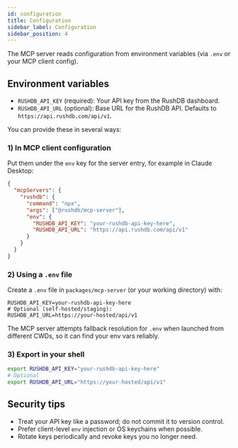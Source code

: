 ```yaml
---
id: configuration
title: Configuration
sidebar_label: Configuration
sidebar_position: 4
---
```


The MCP server reads configuration from environment variables (via `.env` or your MCP client config).

## Environment variables

- `RUSHDB_API_KEY` (required): Your API key from the RushDB dashboard.
- `RUSHDB_API_URL` (optional): Base URL for the RushDB API. Defaults to `https://api.rushdb.com/api/v1`.

You can provide these in several ways:

### 1) In MCP client configuration

Put them under the `env` key for the server entry, for example in Claude Desktop:

```json
{
  "mcpServers": {
    "rushdb": {
      "command": "npx",
      "args": ["@rushdb/mcp-server"],
      "env": {
        "RUSHDB_API_KEY": "your-rushdb-api-key-here",
        "RUSHDB_API_URL": "https://api.rushdb.com/api/v1"
      }
    }
  }
}
```

### 2) Using a `.env` file

Create a `.env` file in `packages/mcp-server` (or your working directory) with:

```
RUSHDB_API_KEY=your-rushdb-api-key-here
# Optional (self-hosted/staging):
RUSHDB_API_URL=https://your-hosted/api/v1
```

The MCP server attempts fallback resolution for `.env` when launched from different CWDs, so it can find your env vars reliably.

### 3) Export in your shell

```bash
export RUSHDB_API_KEY="your-rushdb-api-key-here"
# Optional
export RUSHDB_API_URL="https://your-hosted/api/v1"
```

## Security tips

- Treat your API key like a password; do not commit it to version control.
- Prefer client-level `env` injection or OS keychains when possible.
- Rotate keys periodically and revoke keys you no longer need.
